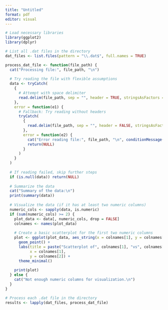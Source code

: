 ```yaml
---
title: "Untitled"
format: pdf
editor: visual
---
```


```r

# Load necessary libraries
library(ggplot2)
library(dplyr)

# List all .dat files in the directory
dat_files <- list.files(pattern = "\\.dat$", full.names = TRUE)

process_dat_file <- function(file_path) {
  cat("Processing file:", file_path, "\n")
  
  # Try reading the file with flexible assumptions
  data <- tryCatch(
    {
      # Attempt with space delimiter
      read.delim(file_path, sep = "", header = TRUE, stringsAsFactors = FALSE)
    },
    error = function(e1) {
      # Fallback: Try reading without headers
      tryCatch(
        {
          read.delim(file_path, sep = "", header = FALSE, stringsAsFactors = FALSE)
        },
        error = function(e2) {
          cat("Error reading file:", file_path, "\n", conditionMessage(e2), "\n")
          return(NULL)
        }
      )
    }
  )
  
  # If reading failed, skip further steps
  if (is.null(data)) return(NULL)
  
  # Summarize the data
  cat("Summary of the data:\n")
  print(summary(data))
  
  # Visualize the data (if it has at least two numeric columns)
  numeric_cols <- sapply(data, is.numeric)
  if (sum(numeric_cols) >= 2) {
    plot_data <- data[, numeric_cols, drop = FALSE]
    colnames <- names(plot_data)
    
    # Create a basic scatterplot for the first two numeric columns
    plot <- ggplot(plot_data, aes_string(x = colnames[1], y = colnames[2])) +
      geom_point() +
      labs(title = paste("Scatterplot of", colnames[1], "vs", colnames[2]),
           x = colnames[1],
           y = colnames[2]) +
      theme_minimal()
    
    print(plot)
  } else {
    cat("Not enough numeric columns for visualization.\n")
  }
}

# Process each .dat file in the directory
results <- lapply(dat_files, process_dat_file)
```
